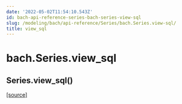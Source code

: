 ```yaml
---
date: '2022-05-02T11:54:10.543Z'
id: bach-api-reference-series-bach-series-view-sql
slug: /modeling/bach/api-reference/Series/bach.Series.view-sql/
title: view_sql
---
```


# bach.Series.view_sql

<div class="method">

<h2 class="signature-method"><span class="additional-name">Series.</span><span class="name">view_sql(</span><small class="parameter-list"></small>)</h2>


&#8203;<span class="view-source">[[source]](https://github.com/objectiv/objectiv-analytics/blob/main/bach/bach/series/series.py)</span>

<div class="content">


</div>

</div>
